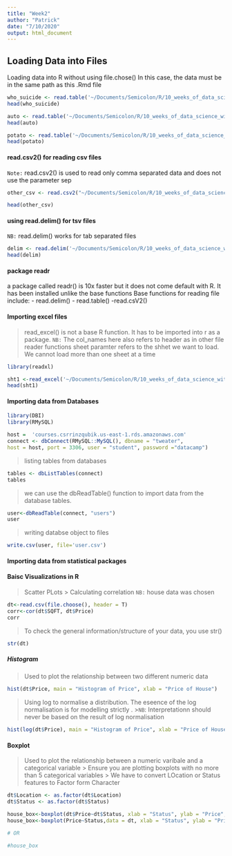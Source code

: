 ```yaml
---
title: "Week2"
author: "Patrick"
date: "7/10/2020"
output: html_document
---
```


## Loading Data into Files
Loading data into R without using file.chose()
In this case, the data must be in the same path as this .Rmd file
```r
who_suicide <- read.table('~/Documents/Semicolon/R/10_weeks_of_data_science_with_R/datasets/data/who_suicide_statistics.csv',sep = ",", header =T)
head(who_suicide)
```
```r
auto <- read.table('~/Documents/Semicolon/R/10_weeks_of_data_science_with_R/datasets/data/auto.txt',sep = ",", header =T)
head(auto)
```
```r
potato <- read.table('~/Documents/Semicolon/R/10_weeks_of_data_science_with_R/datasets/data/potatoes.txt', sep="\t", header=T)
head(potato)
```
#### read.csv2() for reading csv files
`Note:` read.csv2() is used to read only comma separated data and does not use the parameter sep

```r
other_csv <- read.csv2("~/Documents/Semicolon/R/10_weeks_of_data_science_with_R/datasets/data/who_suicide_statistics_semi.csv", header = T)

head(other_csv)
```
#### using read.delim() for tsv files
`NB:` read.delim() works for tab separated files
```r
delim <- read.delim('~/Documents/Semicolon/R/10_weeks_of_data_science_with_R/datasets/data/potatoes.txt', header=F)
head(delim)
```
#### package readr
a package called readr() is 10x faster but it does not come default with R. It has been installed unlike the base functions
Base functions for reading file include:
- read.delim()
- read.table()
-read.csV2()

#### Importing excel files 
> read_excel() is not a base R function. It has to be imported into r as a package.
> `NB:` The col_names here also refers to header as in other file reader functions
> sheet paramter refers to the shhet we want to load. We cannot load more than one sheet at a time

```r
library(readxl)
```
```r
sht1 <-read_excel('~/Documents/Semicolon/R/10_weeks_of_data_science_with_R/datasets/data/Employees.xlsx', col_names = T, sheet = 1)
head(sht1)
```
#### Importing data from Databases
```r
library(DBI)
library(RMySQL)
```

```r
host =  'courses.csrrinzqubik.us-east-1.rds.amazonaws.com' 
connect <- dbConnect(RMySQL::MySQL(), dbname = "tweater",
host = host, port = 3306, user = "student", password ="datacamp")
```
> listing tables from databases

```r
tables <- dbListTables(connect)
tables
```
> we can use the dbReadTable() function to import data from the database tables.

```r
user<-dbReadTable(connect, "users")
user
```

> writing databse object to files

```r
write.csv(user, file='user.csv')
```

#### Importing data from statistical packages


#### Baisc Visualizations in R

> Scatter PLots
>> Calculating correlation `NB:` house data was chosen

```r
dt<-read.csv(file.choose(), header = T)
corr<-cor(dt$SQFT, dt$Price)
corr
```
> To check the general information/structure of your data, you use str()

```r
str(dt)
```



##### Histogram

> Used to plot the relationship between two different numeric data

```r
hist(dt$Price, main = "Histogram of Price", xlab = "Price of House")
```
> Using log to normalise a distribution. The eseence of the log normalisation is for modelling strictly . 
>>`NB`: Interpretationn should never be based on the result of log normalisation

```r
hist(log(dt$Price), main = "Histogram of Price", xlab = "Price of House")
```
#### Boxplot
> Used to plot the relationship between a numeric varibale and a categorical variable
>> Ensure you are plotting boxplots with no more than 5 categorical variables
>> We have to convert LOcation  or Status features to Factor form Character

```r
dt$Location <- as.factor(dt$Location)
dt$Status <- as.factor(dt$Status)
```



```r
house_box<-boxplot(dt$Price~dt$Status, xlab = "Status", ylab = "Price", main="House Prices", las=T)
house_box<-boxplot(Price~Status,data = dt, xlab = "Status", ylab = "Price",  main="House Prices")

# OR

#house_box
```

```r

```

